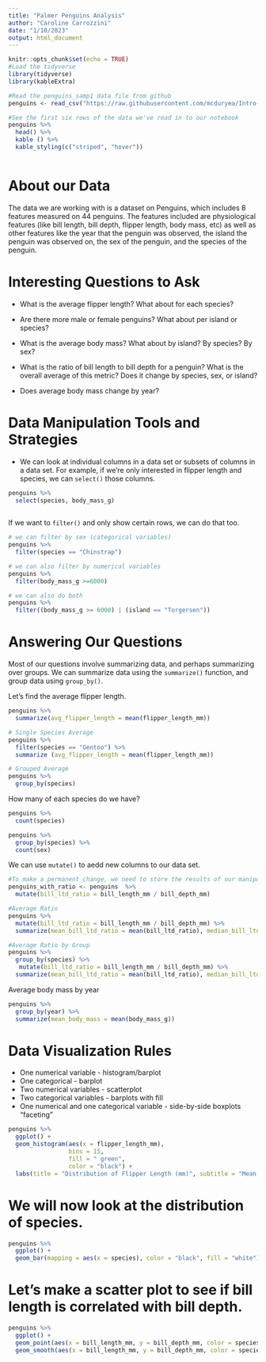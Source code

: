 ```yaml
---
title: "Palmer Penguins Analysis"
author: "Caroline Carrozzini"
date: "1/10/2023"
output: html_document
---
```


```r
knitr::opts_chunk$set(echo = TRUE)
#Load the tidyverse
library(tidyverse)
library(kableExtra)

#Read the penguins_samp1 data file from github
penguins <- read_csv("https://raw.githubusercontent.com/mcduryea/Intro-to-Bioinformatics/main/data/penguins_samp1.csv")

#See the first six rows of the data we've read in to our notebook
penguins %>% 
  head() %>% 
  kable () %>% 
  kable_styling(c("striped", "hover"))



```
# About our Data

The data we are working with is a dataset on Penguins, which includes 8 features measured on 44 penguins. The features included are physiological features (like bill length, bill depth, flipper length, body mass, etc) as well as other features like the year that the penguin was observed, the island the penguin was observed on, the sex of the penguin, and the species of the penguin. 

# Interesting Questions to Ask

+ What is the average flipper length? What about for each species?

+ Are there more male or female penguins? What about per island or species?

+ What is the average body mass? What about by island? By species? By sex?

+ What is the ratio of bill length to bill depth for a penguin? What is the overall average of this metric? Does it change by species, sex, or island?

+ Does average body mass change by year?

# Data Manipulation Tools and Strategies

+ We can look at individual columns in a data set or subsets of columns in a data set. For example, if we're only interested in flipper length and species, we can `select()`  those columns. 

```r
penguins %>% 
  select(species, body_mass_g)
  
```


If we want to `filter()` and only show certain rows, we can do that too. 

```r
# we can filter by sex (categorical variables)
penguins %>%
  filter(species == "Chinstrap")

# we can also filter by numerical variables
penguins %>%
  filter(body_mass_g >=6000)

# we can also do both
penguins %>%
  filter((body_mass_g >= 6000) | (island == "Torgersen"))
```

# Answering Our Questions

Most of our questions involve summarizing data, and perhaps summarizing over groups. We can summarize data using the `summarize()` function, and group data using `group_by()`.

Let's find the average flipper length.

```r
penguins %>%
  summarize(avg_flipper_length = mean(flipper_length_mm))

# Single Species Average
penguins %>%
  filter(species == "Gentoo") %>%
  summarize (avg_flipper_length = mean(flipper_length_mm))

# Grouped Average
penguins %>%
  group_by(species)
```

How many of each species do we have?

```r
penguins %>%
  count(species)
```

```r
penguins %>%
  group_by(species) %>%
  count(sex)
```

We can use `mutate()` to aedd new columns to our data set. 

```r
#To make a permanent change, we need to store the results of our manipulations
penguins_with_ratio <- penguins  %>%
  mutate(bill_ltd_ratio = bill_length_mm / bill_depth_mm)

#Average Ratio
penguins %>%
  mutate(bill_ltd_ratio = bill_length_mm / bill_depth_mm) %>%
  summarize(mean_bill_ltd_ratio = mean(bill_ltd_ratio), median_bill_ltd_ratio = median(bill_ltd_ratio))

#Average Ratio by Group
penguins %>%
  group_by(species) %>%
   mutate(bill_ltd_ratio = bill_length_mm / bill_depth_mm) %>%
  summarize(mean_bill_ltd_ratio = mean(bill_ltd_ratio), median_bill_ltd_ratio = median(bill_ltd_ratio))
```
Average body mass by year
```r
penguins %>%
  group_by(year) %>%
  summarize(mean_body_mass = mean(body_mass_g))
```
# Data Visualization Rules
+ One numerical variable - histogram/barplot
+ One categorical - barplot
+ Two numerical variables - scatterplot
+ Two categorical variables - barplots with fill 
+ One numerical and one categorical variable - side-by-side boxplots "faceting" 
```r
penguins %>%
  ggplot() +
  geom_histogram(aes(x = flipper_length_mm), 
                 bins = 15, 
                 fill = " green", 
                 color = "black") +
  labs(title = "Distribution of Flipper Length (mm)", subtitle = "Mean in black, Median in Red", y = "", x = "Flipper Length (mm)") + geom_vline(aes(xintercept = mean(flipper_length_mm)), lwd = 2, lty = "dashed") + geom_vline(aes(xintercept = median(flipper_length_mm)), lwd = 2, lty = "dotdash", color = "red")
```
# We will now look at the distribution of species. 
```r
penguins %>%
  ggplot() + 
  geom_bar(mapping = aes(x = species), color = "black", fill = "white") + labs(title = "Counts of Penguin Species", x = "Species", y = "Count")
```
# Let's make a scatter plot to see if bill length is correlated with bill depth. 
```r
penguins %>%
  ggplot() + 
  geom_point(aes(x = bill_length_mm, y = bill_depth_mm, color = species)) + 
  geom_smooth(aes(x = bill_length_mm, y = bill_depth_mm, color = species), method = "lm")
```
